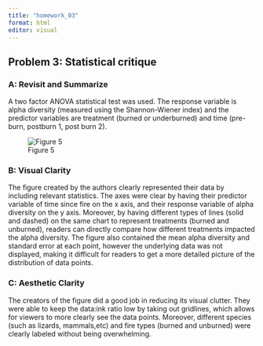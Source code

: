 ```yaml
---
title: "homework_03"
format: html
editor: visual
---
```


## Problem 3: Statistical critique

### A: Revisit and Summarize

A two factor ANOVA statistical test was used. The response variable is alpha diversity (measured using the Shannon-Wiener index) and the predictor variables are treatment (burned or underburned) and time (pre-burn, postburn 1, post burn 2).

![Figure 5](figure5-193ds.png)

### B: Visual Clarity 

The figure created by the authors clearly represented their data by including relevant statistics. The axes were clear by having their predictor variable of time since fire on the x axis, and their response variable of alpha diversity on the y axis. Moreover, by having different types of lines (solid and dashed) on the same chart to represent treatments (burned and unburned), readers can directly compare how different treatments impacted the alpha diversity. The figure also contained the mean alpha diversity and standard error at each point, however the underlying data was not displayed, making it difficult for readers to get a more detailed picture of the distribution of data points.


### C: Aesthetic Clarity

The creators of the figure did a good job in reducing its visual clutter. They were able to keep the data:ink ratio low by taking out gridlines, which allows for viewers to more clearly see the data points. Moreover, different species (such as lizards, mammals,etc) and fire types (burned and unburned) were clearly labeled without being overwhelming.



